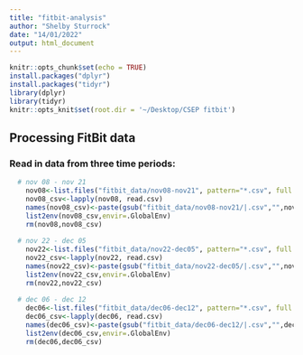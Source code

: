 ```yaml
---
title: "fitbit-analysis"
author: "Shelby Sturrock"
date: "14/01/2022"
output: html_document
---
```


```r
knitr::opts_chunk$set(echo = TRUE)
install.packages("dplyr")
install.packages("tidyr")
library(dplyr)
library(tidyr)
knitr::opts_knit$set(root.dir = '~/Desktop/CSEP fitbit')
```

## Processing FitBit data 

### Read in data from three time periods: 

```r

  # nov 08 - nov 21
    nov08<-list.files("fitbit_data/nov08-nov21", pattern="*.csv", full.names=TRUE)
    nov08_csv<-lapply(nov08, read.csv)
    names(nov08_csv)<-paste(gsub("fitbit_data/nov08-nov21/|.csv","",nov08),".1",sep="")
    list2env(nov08_csv,envir=.GlobalEnv)
    rm(nov08,nov08_csv)
    
  # nov 22 - dec 05
    nov22<-list.files("fitbit_data/nov22-dec05", pattern="*.csv", full.names=TRUE)
    nov22_csv<-lapply(nov22, read.csv)
    names(nov22_csv)<-paste(gsub("fitbit_data/nov22-dec05/|.csv","",nov22),".2",sep="")
    list2env(nov22_csv,envir=.GlobalEnv)
    rm(nov22,nov22_csv)
  
  # dec 06 - dec 12
    dec06<-list.files("fitbit_data/dec06-dec12", pattern="*.csv", full.names=TRUE)
    dec06_csv<-lapply(dec06, read.csv)
    names(dec06_csv)<-paste(gsub("fitbit_data/dec06-dec12/|.csv","",dec06),".3",sep="")
    list2env(dec06_csv,envir=.GlobalEnv)
    rm(dec06,dec06_csv)
    
```

